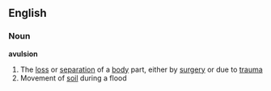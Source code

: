 ==English==
===Noun===
'''avulsion'''
# The [[loss]] or [[separation]] of a [[body]] part, either by [[surgery]] or due to [[trauma]]
# Movement of [[soil]] during a flood